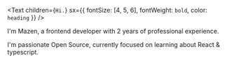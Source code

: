 <Text
  children={`Hi.`}
  sx={{ fontSize: [4, 5, 6], fontWeight: `bold`, color: `heading` }}
/>

 I'm Mazen, a frontend developer with 2 years of professional experience. 

 I'm passionate Open Source, currently focused on learning about React & typescript. 